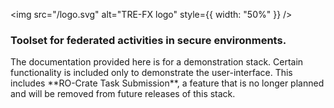 
<div style={{ display: "flex", flexDirection: "column", alignItems: "center", paddingTop: "2rem" }}>

  <img src="/logo.svg" alt="TRE-FX logo" style={{ width: "50%" }} />

  ### Toolset for federated activities in secure environments.
</div>

<Callout type="info"> 
The documentation provided here is for a demonstration stack.
Certain functionality is included only to demonstrate the user-interface.
This includes **RO-Crate Task Submission**, a feature that is no longer planned
and will be removed from future releases of this stack.  
</Callout>

<Cards>
  <Cards.Card title="Setup" href="/setup" />
  <Cards.Card title="Deploy" href="/deployable_demo"/>
  <Cards.Card title="User Guide" href="/guides"/>
</Cards>
